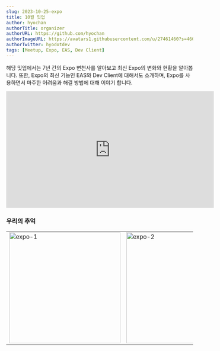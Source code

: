 ```yaml
---
slug: 2023-10-25-expo
title: 10월 밋업
author: hyochan
authorTitle: organizer
authorURL: https://github.com/hyochan
authorImageURL: https://avatars1.githubusercontent.com/u/27461460?s=460&u=b5860875e26d33fd70fd210f4ea74f81cdf9d99b&v=4
authorTwitter: hyodotdev
tags: [Meetup, Expo, EAS, Dev Client]
---
```



해당 밋업에서는 7년 간의 Expo 변천사를 알아보고 최신 Expo의 변화와 현황을 알아봅니다. 또한, Expo의 최신 기능인 EAS와 Dev Client에 대해서도 소개하며, Expo를 사용하면서 마주한 어려움과 해결 방법에 대해 이야기 합니다.

<div class="video-container">
<iframe width="560" height="315" src="https://www.youtube.com/embed/q5tK2cW7Pn8" title="trpc 컨퍼런스" frameborder="0" allow="accelerometer; autoplay; clipboard-write; encrypted-media; gyroscope; picture-in-picture; web-share" allowfullscreen></iframe>
</div>

### 우리의 추억

|   |   |
|---|---|
| <img src={Expo1} height="300" alt="expo-1" /> | <img src={Expo2} height="300" alt="expo-2" /> |

<AdFitMobileBanner
  unit="DAN-MbgKf77ax95JqLJl"
  className="adfit-middle-mobile-2023-10-01"
/>